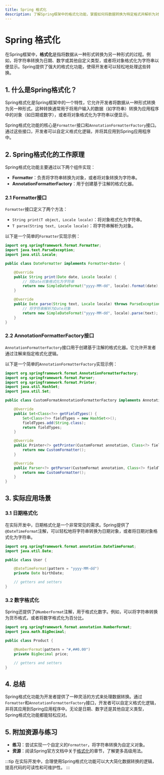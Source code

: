 ```yaml
---
title: Spring 格式化
description: 了解Spring框架中的格式化功能，掌握如何将数据转换为特定格式并解析为对象。
---
```


# Spring 格式化

在Spring框架中，**格式化**是指将数据从一种形式转换为另一种形式的过程。例如，将字符串转换为日期、数字或其他自定义类型，或者将对象格式化为字符串以便显示。Spring提供了强大的格式化功能，使得开发者可以轻松地处理这些转换。

## 1. 什么是Spring格式化？

Spring格式化是Spring框架中的一个特性，它允许开发者将数据从一种形式转换为另一种形式。这种转换通常用于将用户输入的数据（如字符串）转换为应用程序中的对象（如日期或数字），或者将对象格式化为字符串以便显示。

Spring格式化功能的核心是`Formatter`接口和`AnnotationFormatterFactory`接口。通过这些接口，开发者可以自定义格式化逻辑，并将其应用到Spring应用程序中。

## 2. Spring格式化的工作原理

Spring格式化功能主要通过以下两个组件实现：

- **Formatter**：负责将字符串转换为对象，或者将对象转换为字符串。
- **AnnotationFormatterFactory**：用于创建基于注解的格式化器。

### 2.1 Formatter接口

`Formatter`接口定义了两个方法：

- `String print(T object, Locale locale)`：将对象格式化为字符串。
- `T parse(String text, Locale locale)`：将字符串解析为对象。

以下是一个简单的`Formatter`实现示例：

```java
import org.springframework.format.Formatter;
import java.text.ParseException;
import java.util.Locale;

public class DateFormatter implements Formatter<Date> {

    @Override
    public String print(Date date, Locale locale) {
        // 将Date对象格式化为字符串
        return new SimpleDateFormat("yyyy-MM-dd", locale).format(date);
    }

    @Override
    public Date parse(String text, Locale locale) throws ParseException {
        // 将字符串解析为Date对象
        return new SimpleDateFormat("yyyy-MM-dd", locale).parse(text);
    }
}
```

### 2.2 AnnotationFormatterFactory接口

`AnnotationFormatterFactory`接口用于创建基于注解的格式化器。它允许开发者通过注解来指定格式化逻辑。

以下是一个简单的`AnnotationFormatterFactory`实现示例：

```java
import org.springframework.format.AnnotationFormatterFactory;
import org.springframework.format.Parser;
import org.springframework.format.Printer;
import java.util.HashSet;
import java.util.Set;

public class CustomFormatAnnotationFormatterFactory implements AnnotationFormatterFactory<CustomFormat> {

    @Override
    public Set<Class<?>> getFieldTypes() {
        Set<Class<?>> fieldTypes = new HashSet<>();
        fieldTypes.add(String.class);
        return fieldTypes;
    }

    @Override
    public Printer<?> getPrinter(CustomFormat annotation, Class<?> fieldType) {
        return new CustomFormatter();
    }

    @Override
    public Parser<?> getParser(CustomFormat annotation, Class<?> fieldType) {
        return new CustomFormatter();
    }
}
```

## 3. 实际应用场景

### 3.1 日期格式化

在实际开发中，日期格式化是一个非常常见的需求。Spring提供了`@DateTimeFormat`注解，可以轻松地将字符串转换为日期对象，或者将日期对象格式化为字符串。

```java
import org.springframework.format.annotation.DateTimeFormat;
import java.util.Date;

public class User {

    @DateTimeFormat(pattern = "yyyy-MM-dd")
    private Date birthDate;

    // getters and setters
}
```

### 3.2 数字格式化

Spring还提供了`@NumberFormat`注解，用于格式化数字。例如，可以将字符串转换为货币格式，或者将数字格式化为百分比。

```java
import org.springframework.format.annotation.NumberFormat;
import java.math.BigDecimal;

public class Product {

    @NumberFormat(pattern = "#,##0.00")
    private BigDecimal price;

    // getters and setters
}
```

## 4. 总结

Spring格式化功能为开发者提供了一种灵活的方式来处理数据转换。通过`Formatter`和`AnnotationFormatterFactory`接口，开发者可以自定义格式化逻辑，并将其应用到Spring应用程序中。无论是日期、数字还是其他自定义类型，Spring格式化功能都能轻松应对。

## 5. 附加资源与练习

- **练习**：尝试实现一个自定义的`Formatter`，将字符串转换为自定义对象。
- **资源**：阅读Spring官方文档中关于[格式化](https://docs.spring.io/spring-framework/docs/current/reference/html/core.html#format)的章节，了解更多高级用法。

:::tip
在实际开发中，合理使用Spring格式化功能可以大大简化数据转换的逻辑，提高代码的可读性和可维护性。
:::